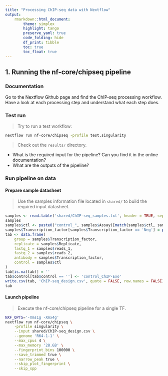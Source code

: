 ```yaml
---
title: "Processing ChIP-seq data with Nextflow"
output: 
    rmarkdown::html_document: 
        theme: simplex
        highlight: tango
        preserve_yaml: true
        code_folding: hide
        df_print: tibble
        toc: true
        toc_float: true
---
```


## 1. Running the nf-core/chipseq pipeline

### Documentation 

Go to the Nextflow Github page and find the ChIP-seq processing workflow.  
Have a look at each processing step and understand what each step does. 

### Test run 

> Try to run a test workflow: 

```sh
nextflow run nf-core/chipseq -profile test,singularity
```

> Check out the `results/` directory.  

* What is the required input for the pipeline? Can you find it in the online documentation?
* What are the outputs of the pipeline? 

### Run pipeline on data 

#### Prepare sample datasheet 

> Use the samples information file located in `shared/` to build the required input datasheet. 

```r
samples <- read.table('shared/ChIP-seq_samples.txt', header = TRUE, sep = '\t')
samples
samples$ctl <- paste0("control_", samples$Assay)[match(samples$ctl, samples$Run)]
samples$Transcription_factor[samples$Transcription_factor == 'Neg'] = paste0("control_", samples$Assay)[samples$Transcription_factor == 'Neg']
tab <- data.frame(
    group = samples$Transcription_factor,
    replicate = samples$Replicate,
    fastq_1 = samples$reads_1,
    fastq_2 = samples$reads_2,
    antibody = samples$Transcription_factor,
    control = samples$ctl
)
tab[is.na(tab)] = ''
tab$control[tab$control == ''] <- 'control_ChIP-Exo'
write.csv(tab, 'ChIP-seq_design.csv', quote = FALSE, row.names = FALSE)
tab
```

#### Launch pipeline 

> Execute the nf-core/chipseq pipeline for a single TF. 

```sh
NXF_OPTS='-Xms1g -Xmx4g'
nextflow run nf-core/chipseq \
    -profile singularity \
    --input shared/ChIP-seq_design.csv \
    --genome 'R64-1-1' \
    --max_cpus 4 \
    --max_memory '28.GB' \
    --fingerprint_bins 100000 \
    --save_trimmed true \
    --narrow_peak true \
    --skip_plot_fingerprint \
    --skip_spp
```
